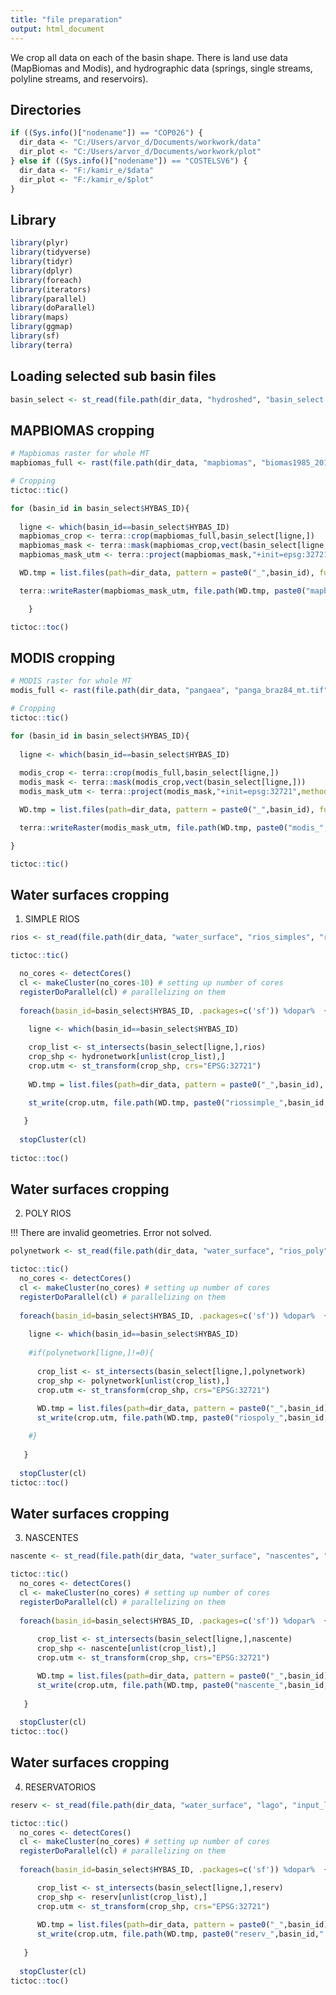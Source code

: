 ---
title: "file preparation"
output: html_document
---

We crop all data on each of the basin shape. There is land use data (MapBiomas and Modis), and hydrographic data (springs, single streams, polyline streams, and reservoirs).

## Directories

```{r }

if ((Sys.info()["nodename"]) == "COP026") {
  dir_data <- "C:/Users/arvor_d/Documents/workwork/data"
  dir_plot <- "C:/Users/arvor_d/Documents/workwork/plot"
} else if ((Sys.info()["nodename"]) == "COSTELSV6") {
  dir_data <- "F:/kamir_e/$data"
  dir_plot <- "F:/kamir_e/$plot"
}

```

## Library

```{r }

library(plyr)
library(tidyverse)
library(tidyr)
library(dplyr)
library(foreach)
library(iterators)
library(parallel)
library(doParallel)
library(maps)
library(ggmap)
library(sf)
library(terra)

```


## Loading selected sub basin files 

```{r }

basin_select <- st_read(file.path(dir_data, "hydroshed", "basin_select.shp"))

```

## MAPBIOMAS cropping

```{r }

# Mapbiomas raster for whole MT
mapbiomas_full <- rast(file.path(dir_data, "mapbiomas", "biomas1985_2019_mg.tif"))

# Cropping
tictoc::tic()

for (basin_id in basin_select$HYBAS_ID){
 
  ligne <- which(basin_id==basin_select$HYBAS_ID)
  mapbiomas_crop <- terra::crop(mapbiomas_full,basin_select[ligne,])
  mapbiomas_mask <- terra::mask(mapbiomas_crop,vect(basin_select[ligne,]))
  mapbiomas_mask_utm <- terra::project(mapbiomas_mask,"+init=epsg:32721",method="ngb")

  WD.tmp = list.files(path=dir_data, pattern = paste0("_",basin_id), full.names = TRUE)[1]

  terra::writeRaster(mapbiomas_mask_utm, file.path(WD.tmp, paste0("mapbiomas_", basin_id, ".tif")), overwrite = TRUE)

    }

tictoc::toc() 

```

## MODIS cropping

```{r }

# MODIS raster for whole MT
modis_full <- rast(file.path(dir_data, "pangaea", "panga_braz84_mt.tif"))

# Cropping
tictoc::tic()

for (basin_id in basin_select$HYBAS_ID){
  
  ligne <- which(basin_id==basin_select$HYBAS_ID)
  
  modis_crop <- terra::crop(modis_full,basin_select[ligne,])
  modis_mask <- terra::mask(modis_crop,vect(basin_select[ligne,]))
  modis_mask_utm <- terra::project(modis_mask,"+init=epsg:32721",method="ngb")

  WD.tmp = list.files(path=dir_data, pattern = paste0("_",basin_id), full.names = TRUE)[1]

  terra::writeRaster(modis_mask_utm, file.path(WD.tmp, paste0("modis_", basin_id, ".tif")), overwrite = TRUE)

}

tictoc::tic()

```

## Water surfaces cropping

1. SIMPLE RIOS 

```{r }

rios <- st_read(file.path(dir_data, "water_surface", "rios_simples", "rios_simple84.shp"))

tictoc::tic()

  no_cores <- detectCores()
  cl <- makeCluster(no_cores-10) # setting up number of cores
  registerDoParallel(cl) # parallelizing on them
  
  foreach(basin_id=basin_select$HYBAS_ID, .packages=c('sf')) %dopar%  { #
    
    ligne <- which(basin_id==basin_select$HYBAS_ID)

    crop_list <- st_intersects(basin_select[ligne,],rios)
    crop_shp <- hydronetwork[unlist(crop_list),]
    crop.utm <- st_transform(crop_shp, crs="EPSG:32721") 
    
    WD.tmp = list.files(path=dir_data, pattern = paste0("_",basin_id), full.names = TRUE)[1]

    st_write(crop.utm, file.path(WD.tmp, paste0("riossimple_",basin_id,".shp")), delete_layer = TRUE)
  
   }
  
  stopCluster(cl)
  
tictoc::toc() 

```

## Water surfaces cropping

2. POLY RIOS 

!!! There are invalid geometries. Error not solved.

```{r }

polynetwork <- st_read(file.path(dir_data, "water_surface", "rios_poly", "output_hidro_poly.shp"))

tictoc::tic()
  no_cores <- detectCores()
  cl <- makeCluster(no_cores) # setting up number of cores
  registerDoParallel(cl) # parallelizing on them
  
  foreach(basin_id=basin_select$HYBAS_ID, .packages=c('sf')) %dopar%  { #
    
    ligne <- which(basin_id==basin_select$HYBAS_ID)
    
    #if(polynetwork[ligne,]!=0){
      
      crop_list <- st_intersects(basin_select[ligne,],polynetwork)
      crop_shp <- polynetwork[unlist(crop_list),]
      crop.utm <- st_transform(crop_shp, crs="EPSG:32721") 
      
      WD.tmp = list.files(path=dir_data, pattern = paste0("_",basin_id), full.names = TRUE)[1]
      st_write(crop.utm, file.path(WD.tmp, paste0("riospoly_",basin_id,".shp")), delete_layer = TRUE)

    #}
  
   }
  
  stopCluster(cl)
tictoc::toc() 

```


## Water surfaces cropping

3. NASCENTES

```{r }

nascente <- st_read(file.path(dir_data, "water_surface", "nascentes", "nascente84.shp"))

tictoc::tic()
  no_cores <- detectCores()
  cl <- makeCluster(no_cores) # setting up number of cores
  registerDoParallel(cl) # parallelizing on them
  
  foreach(basin_id=basin_select$HYBAS_ID, .packages=c('sf')) %dopar%  { #
      
      crop_list <- st_intersects(basin_select[ligne,],nascente)
      crop_shp <- nascente[unlist(crop_list),]
      crop.utm <- st_transform(crop_shp, crs="EPSG:32721") 

      WD.tmp = list.files(path=dir_data, pattern = paste0("_",basin_id), full.names = TRUE)[1]
      st_write(crop.utm, file.path(WD.tmp, paste0("nascente_",basin_id,".shp")), delete_layer = TRUE)
  
   }
  
  stopCluster(cl)
tictoc::toc() 

```

## Water surfaces cropping

4. RESERVATORIOS

```{r }

reserv <- st_read(file.path(dir_data, "water_surface", "lago", "input_lago_reservatorio_icv.shp"))

tictoc::tic()
  no_cores <- detectCores()
  cl <- makeCluster(no_cores) # setting up number of cores
  registerDoParallel(cl) # parallelizing on them
  
  foreach(basin_id=basin_select$HYBAS_ID, .packages=c('sf')) %dopar%  { #

      crop_list <- st_intersects(basin_select[ligne,],reserv)
      crop_shp <- reserv[unlist(crop_list),]
      crop.utm <- st_transform(crop_shp, crs="EPSG:32721") 
    
      WD.tmp = list.files(path=dir_data, pattern = paste0("_",basin_id), full.names = TRUE)[1]
      st_write(crop.utm, file.path(WD.tmp, paste0("reserv_",basin_id,".shp")), delete_layer = TRUE)
  
   }
  
  stopCluster(cl)
tictoc::toc() 

```






